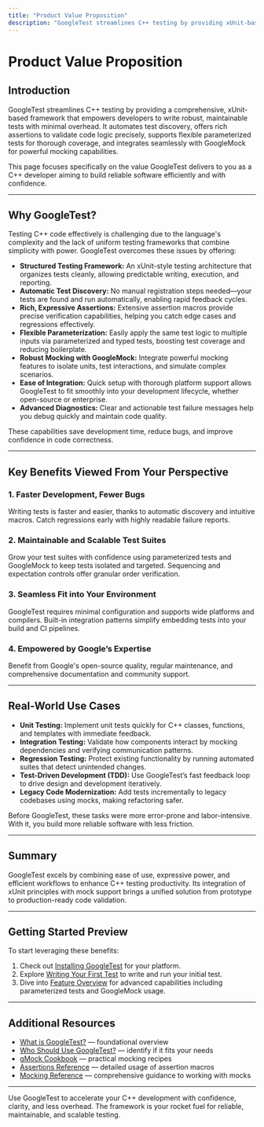 ```yaml
---
title: "Product Value Proposition"
description: "GoogleTest streamlines C++ testing by providing xUnit-based structure, automatic test discovery, rich assertions, flexible parameterization, and robust mocking. Its ease of integration, rich diagnostics, and wide platform support drive its adoption in open-source and enterprise environments alike."
---
```


# Product Value Proposition

## Introduction

GoogleTest streamlines C++ testing by providing a comprehensive, xUnit-based framework that empowers developers to write robust, maintainable tests with minimal overhead. It automates test discovery, offers rich assertions to validate code logic precisely, supports flexible parameterized tests for thorough coverage, and integrates seamlessly with GoogleMock for powerful mocking capabilities.

This page focuses specifically on the value GoogleTest delivers to you as a C++ developer aiming to build reliable software efficiently and with confidence.

---

## Why GoogleTest?

Testing C++ code effectively is challenging due to the language's complexity and the lack of uniform testing frameworks that combine simplicity with power. GoogleTest overcomes these issues by offering:

- **Structured Testing Framework:** An xUnit-style testing architecture that organizes tests cleanly, allowing predictable writing, execution, and reporting.
- **Automatic Test Discovery:** No manual registration steps needed—your tests are found and run automatically, enabling rapid feedback cycles.
- **Rich, Expressive Assertions:** Extensive assertion macros provide precise verification capabilities, helping you catch edge cases and regressions effectively.
- **Flexible Parameterization:** Easily apply the same test logic to multiple inputs via parameterized and typed tests, boosting test coverage and reducing boilerplate.
- **Robust Mocking with GoogleMock:** Integrate powerful mocking features to isolate units, test interactions, and simulate complex scenarios.
- **Ease of Integration:** Quick setup with thorough platform support allows GoogleTest to fit smoothly into your development lifecycle, whether open-source or enterprise.
- **Advanced Diagnostics:** Clear and actionable test failure messages help you debug quickly and maintain code quality.

These capabilities save development time, reduce bugs, and improve confidence in code correctness.

---

## Key Benefits Viewed From Your Perspective

### 1. Faster Development, Fewer Bugs
Writing tests is faster and easier, thanks to automatic discovery and intuitive macros. Catch regressions early with highly readable failure reports.

### 2. Maintainable and Scalable Test Suites
Grow your test suites with confidence using parameterized tests and GoogleMock to keep tests isolated and targeted. Sequencing and expectation controls offer granular order verification.

### 3. Seamless Fit into Your Environment
GoogleTest requires minimal configuration and supports wide platforms and compilers. Built-in integration patterns simplify embedding tests into your build and CI pipelines.

### 4. Empowered by Google’s Expertise
Benefit from Google's open-source quality, regular maintenance, and comprehensive documentation and community support.

---

## Real-World Use Cases

- **Unit Testing:** Implement unit tests quickly for C++ classes, functions, and templates with immediate feedback.
- **Integration Testing:** Validate how components interact by mocking dependencies and verifying communication patterns.
- **Regression Testing:** Protect existing functionality by running automated suites that detect unintended changes.
- **Test-Driven Development (TDD):** Use GoogleTest’s fast feedback loop to drive design and development iteratively.
- **Legacy Code Modernization:** Add tests incrementally to legacy codebases using mocks, making refactoring safer.

Before GoogleTest, these tasks were more error-prone and labor-intensive. With it, you build more reliable software with less friction.

---

## Summary

GoogleTest excels by combining ease of use, expressive power, and efficient workflows to enhance C++ testing productivity. Its integration of xUnit principles with mock support brings a unified solution from prototype to production-ready code validation.

---

## Getting Started Preview

To start leveraging these benefits:

1. Check out [Installing GoogleTest](/getting-started/setup-overview/installation) for your platform.
2. Explore [Writing Your First Test](/getting-started/first-steps/create-first-test) to write and run your initial test.
3. Dive into [Feature Overview](/overview/features-integration/feature-overview) for advanced capabilities including parameterized tests and GoogleMock usage.


---

## Additional Resources

- [What is GoogleTest?](/overview/introduction-value/what-is-googletest) — foundational overview
- [Who Should Use GoogleTest?](/overview/introduction-value/audience-use-cases) — identify if it fits your needs
- [gMock Cookbook](https://google.github.io/googletest/gmock_cook_book.html) — practical mocking recipes
- [Assertions Reference](reference/assertions.md) — detailed usage of assertion macros
- [Mocking Reference](reference/mocking.md) — comprehensive guidance to working with mocks

---

Use GoogleTest to accelerate your C++ development with confidence, clarity, and less overhead. The framework is your rocket fuel for reliable, maintainable, and scalable testing.


